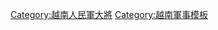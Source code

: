 {{Navbox
|name  = 越南人民军大将
|title = [[File:Flag of the People's Army of Vietnam.svg|25px]] [[越南人民军|{{color|#FFFF00|越南人民軍}}]][[越南人民军大将|{{color|#FFFF00|大將}}]]
|titlestyle = background:#228B22;color:#FFFF00;
|state = {{{state|autocollapse}}}
|style = wide
|bodyclass = hlist
|image = [[File:Vietnam People's Army General.jpg|30px]]

|list1 =
* [[武元甲]]
* [[阮志清]]
* [[文进勇]]
* [[黄文太]]
* [[朱辉珉]]
* [[黎仲迅]]
* [[黎德英]]
* [[阮决]]
* [[段奎]]
* [[范文茶|-{范}-文茶]]
* [[冯光青]]
* [[黎文勇]]
* {{Link-vi|杜伯巳|Đỗ Bá Tỵ|杜伯巳}}
* [[吳春歷]]
* {{Link-vi|梁強 (越南人民軍)|Lương Cường|梁強}}
* [[潘文江]]

}}<noinclude>
{{collapsible option}}
[[Category:越南人民軍大將]]
[[Category:越南軍事模板]]
</noinclude>